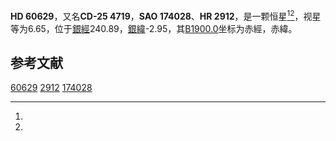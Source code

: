{{Starbox begin
| name = HD 60629
}}
{{Starbox observe
| epoch = [[J2000.0|J2000.0]]
| constell = {{星座名待查}}<ref name=SIMBAD>{{cite web
 | url=http://simbad.u-strasbg.fr/simbad/sim-id?Ident=HR+2912
 | title=Pulsating variable Star
 | publisher=Centre de Données astronomiques de Strasbourg
 | work=SIMBAD
 | accessdate=2012-07-13
 | archive-date=2016-03-19
 | archive-url=https://web.archive.org/web/20160319061538/http://simbad.u-strasbg.fr/simbad/sim-id?Ident=HR+2912
 | dead-url=no
 }}</ref><ref name=DATA>{{cite web
 | url=http://vizier.u-strasbg.fr/viz-bin/VizieR-5?-out.add=.&-source=5050&-corr=PK=HR&-out.max=9999&HR=2912
 | title=VizieR Detailed Page
 | accessdate=2012-07-13
 | archive-date=2016-03-05
 | archive-url=https://web.archive.org/web/20160305003927/http://vizier.u-strasbg.fr/viz-bin/VizieR-5?-out.add=.&-source=5050&-corr=PK=HR&-out.max=9999&HR=2912
 | dead-url=no
 }}</ref>
| 星官 = 
| ra = {{RA|7|34|28.8}}<ref name=SIMBAD /><ref name=DATA />
| dec = {{DEC|-26|7|0}}<ref name=SIMBAD /><ref name=DATA />
| appmag_v = 6.65<ref name=SIMBAD /><ref name=DATA />
}}
{{Starbox character
| class = A0V<ref name=SIMBAD /><ref name=DATA />
| b-v = -0.01<ref name=SIMBAD /><ref name=DATA />
| u-b = -0.05<ref name=SIMBAD /><ref name=DATA />
| r-i = <ref name=SIMBAD /><ref name=DATA />
| variable = 
}}
{{Starbox astrometry
| radial_v = -0.05
| prop_mo_ra = 28
| parallax = 
| p_error = 
}}
{{Starbox catalog
| names =CD-25 4719，[[SAO星表|SAO]] 174028，[[HD星表|HD]] 60629，[[HR星表|HR]] 2912}}
{{Starbox reference |Simbad=HR+2912}}
{{Starbox end}}

'''HD 60629'''，又名'''CD-25 4719'''，'''SAO 174028'''、'''HR 2912'''，是一颗恒星<ref name=SIMBAD /><ref name=DATA />，视星等为6.65，位于[[銀道座標系|銀經]]240.89，[[銀道座標系|銀緯]]-2.95，其[[B1900.0|B1900.0]]坐标为赤經{{RA|7|30|21.6}}，赤緯{{DEC|-25|-2.95|51}}。

== 参考文献 ==
{{reflist}}

{{star-stub}}

[[Category:HD和HDE天體|60629]]
[[Category:HR天體|2912]]
[[Category:SAO天體|174028]]
